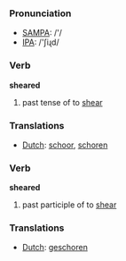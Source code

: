 === Pronunciation ===
*[[w:SAMPA|SAMPA]]: /'/
*[[w:IPA|IPA]]: /'ʃiɻd/

=== Verb ===

'''sheared'''

# past tense of to [[shear]]

=== Translations ===
*[[Dutch]]: [[schoor]], [[schoren]]

=== Verb ===

'''sheared'''

# past participle of to [[shear]]

=== Translations ===
*[[Dutch]]: [[geschoren]]